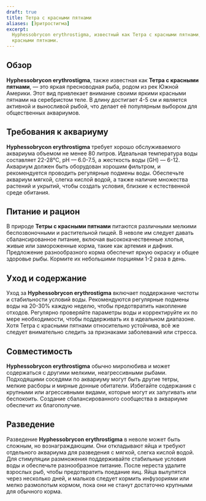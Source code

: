 ```yaml
---
draft: true
title: Тетра с красными пятнами
aliases: [Эритростигма]
excerpt:
  Hyphessobrycon erythrostigma, известный как Тетра с красными пятнами, — яркая пресноводная рыба с характерными
  красными пятнами.
---
```


## Обзор

**Hyphessobrycon erythrostigma**, также известная как **Тетра с красными пятнами**, — это яркая пресноводная рыба, родом
из рек Южной Америки. Этот вид привлекает внимание своими яркими красными пятнами на серебристом теле. В длину достигает
4-5 см и является активной и выносливой рыбой, что делает её популярным выбором для общественных аквариумов.

## Требования к аквариуму

**Hyphessobrycon erythrostigma** требует хорошо обслуживаемого аквариума объемом не менее 80 литров. Идеальная
температура воды составляет 22-28°C, pH — 6.0-7.5, а жесткость воды (GH) — 6-12. Аквариум должен быть оборудован хорошим
фильтром, и рекомендуется проводить регулярные подмены воды. Обеспечьте аквариум мягкой, слегка кислой водой, а также
наличие множества растений и укрытий, чтобы создать условия, близкие к естественной среде обитания.

## Питание и рацион

В природе **Тетры с красными пятнами** питаются различными мелкими беспозвоночными и растительной пищей. В неволе им
следует давать сбалансированное питание, включая высококачественные хлопья, живые или замороженные корма, такие как
артемия и дафния. Предложение разнообразного корма обеспечит яркую окраску и общее здоровье рыбы. Кормите их небольшими
порциями 1-2 раза в день.

## Уход и содержание

Уход за **Hyphessobrycon erythrostigma** включает поддержание чистоты и стабильности условий воды. Рекомендуются
регулярные подмены воды на 20-30% каждую неделю, чтобы предотвратить накопление отходов. Регулярно проверяйте параметры
воды и корректируйте их по мере необходимости, чтобы поддерживать их в идеальном диапазоне. Хотя Тетра с красными
пятнами относительно устойчива, всё же следует внимательно следить за признаками заболеваний или стресса.

## Совместимость

**Hyphessobrycon erythrostigma** обычно миролюбива и может содержаться с другими мелкими, неагрессивными рыбами.
Подходящими соседями по аквариуму могут быть другие тетры, мелкие расборы и мирные донные обитатели. Избегайте
содержания с крупными или агрессивными видами, которые могут их запугивать или беспокоить. Создание сбалансированного
сообщества в аквариуме обеспечит их благополучие.

## Разведение

Разведение **Hyphessobrycon erythrostigma** в неволе может быть сложным, но вознаграждающим. Они откладывают яйца и
требуют отдельного аквариума для разведения с мягкой, слегка кислой водой. Для стимуляции размножения поддерживайте
стабильные условия воды и обеспечьте разнообразное питание. После нереста удалите взрослых рыб, чтобы предотвратить
поедание яиц. Яйца вылупятся через несколько дней, и мальков следует кормить инфузориями или мелко размолотым кормом,
пока они не станут достаточно крупными для обычного корма.
